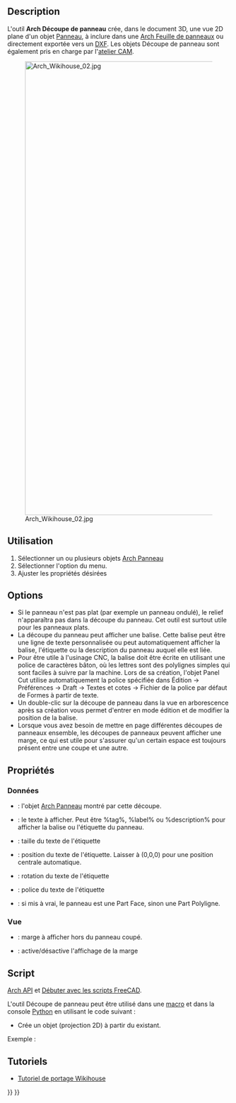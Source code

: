 <languages/>

{{Docnav/fr
|[[Arch_Panel/fr|Panneau]]
|[[Arch_Panel_Sheet/fr|Feuille de panneaux]]
|[[BIM_Workbench/fr|Atelier BIM]]
|IconL=Arch_Panel.svg
|IconR=Arch_Panel_Sheet.svg
|IconC=Workbench_BIM.svg
}}

{{GuiCommand/fr
|Name=Arch Panel Cut
|Name/fr=Arch Découpe de panneau
|MenuLocation=Utilitaires → Outils pour les panneaux → Découpe de panneau
|Workbenches=[[BIM_Workbench/fr|BIM]]
|Shortcut={{KEY|P}} {{KEY|C}}
|Version=0.17
|SeeAlso=[[Arch_Panel/fr|Arch Panneau]], [[Arch_Panel_Sheet/fr|Arch Feuille de panneaux]], [[Arch_Nest/fr|Arch Calepinage]]
}}

==Description==

L'outil '''Arch Découpe de panneau''' crée, dans le document 3D, une vue 2D plane d'un objet [[Arch_Panel/fr|Panneau]], à inclure dans une [[Arch_Panel_Sheet/fr|Arch Feuille de panneaux]] ou directement exportée vers un [[Draft_DXF/fr|DXF]]. Les objets Découpe de panneau sont également pris en charge par l'[[CAM_Workbench/fr|atelier CAM]].

[[Image:Arch Wikihouse 02.jpg|1024px]]

<span id="Usage"></span>
==Utilisation==

# Sélectionner un ou plusieurs objets [[Arch_Panel/fr|Arch Panneau]]
# Sélectionner l'option {{MenuCommand|Utilitaires → Outils pour les panneaux → [[Image:Arch_Panel_Cut.svg|16px]] Découpe de panneau}} du menu.
# Ajuster les propriétés désirées

==Options==

<div class="mw-translate-fuzzy">
* Si le panneau n'est pas plat (par exemple un panneau ondulé), le relief n'apparaîtra pas dans la découpe du panneau. Cet outil est surtout utile pour les panneaux plats.
* La découpe du panneau peut afficher une balise. Cette balise peut être une ligne de texte personnalisée ou peut automatiquement afficher la balise, l'étiquette ou la description du panneau auquel elle est liée.
* Pour être utile à l'usinage CNC, la balise doit être écrite en utilisant une police de caractères bâton, où les lettres sont des polylignes simples qui sont faciles à suivre par la machine. Lors de sa création, l'objet Panel Cut utilise automatiquement la police spécifiée dans Édition → Préférences → Draft → Textes et cotes → Fichier de la police par défaut de Formes à partir de texte.
* Un double-clic sur la découpe de panneau dans la vue en arborescence après sa création vous permet d'entrer en mode édition et de modifier la position de la balise.
* Lorsque vous avez besoin de mettre en page différentes découpes de panneaux ensemble, les découpes de panneaux peuvent afficher une marge, ce qui est utile pour s'assurer qu'un certain espace est toujours présent entre une coupe et une autre.
</div>

<span id="Properties"></span>
==Propriétés==

<span id="Data"></span>
=== Données ===

* {{PropertyData|Source}} : l'objet [[Arch_Panel/fr|Arch Panneau]] montré par cette découpe.
* {{PropertyData|Tag Text}} : le texte à afficher. Peut être %tag%, %label% ou %description% pour afficher la balise ou l'étiquette du panneau.
* {{PropertyData|Tag Size}} : taille du texte de l'étiquette
* {{PropertyData|Tag Position}} : position du texte de l'étiquette. Laisser à (0,0,0) pour une position centrale automatique.
* {{PropertyData|Tag Rotation}} : rotation du texte de l'étiquette
* {{PropertyData|Font File}} : police du texte de l'étiquette
* {{PropertyData|Make Face}} : si mis à vrai, le panneau est une Part Face, sinon une Part Polyligne.

<span id="View"></span>
=== Vue ===

* {{PropertyView|Margin}} : marge à afficher hors du panneau coupé.
* {{PropertyView|Show Margin}} : active/désactive l'affichage de la marge

<span id="Scripting"></span>
==Script==

{{Emphasis|Voir aussi :}} [[Arch_API/fr|Arch API]] et [[FreeCAD_Scripting_Basics/fr|Débuter avec les scripts FreeCAD]].

L'outil Découpe de panneau peut être utilisé dans une [[Macros/fr|macro]] et dans la console [[Python/fr|Python]] en utilisant le code suivant :
{{Code|code=
View = makePanelCut(panel, name="PanelView")}}

* Crée un objet {{incode|View}} (projection 2D) à partir du {{incode|panel}} existant.

Exemple :
{{Code|code=
import FreeCAD, Draft, Arch

p1 = FreeCAD.Vector(0, 0, 0)
p2 = FreeCAD.Vector(500, 0, 0)
p3 = FreeCAD.Vector(500, 50, 0)
p4 = FreeCAD.Vector(550, 50, 0)
p5 = FreeCAD.Vector(600, 0, 0)
p6 = FreeCAD.Vector(1000, 0, 0)
p7 = FreeCAD.Vector(1000, 400, 0)
p8 = FreeCAD.Vector(600, 400, 0)
p9 = FreeCAD.Vector(600, 350, 0)
p10 = FreeCAD.Vector(550, 350, 0)
p11 = FreeCAD.Vector(500, 400, 0)
p12 = FreeCAD.Vector(0, 400, 0)

Wire = Draft.makeWire([p1, p2, p3, p4, p5, p6,
                       p7, p8, p8, p9, p10, p11, p12], closed=True)
Panel = Arch.makePanel(Wire, thickness=36)
FreeCAD.ActiveDocument.recompute()

View = Arch.makePanelCut(Panel)
View.ViewObject.LineWidth = 3
FreeCAD.ActiveDocument.recompute()
}}

<span id="Tutorials"></span>
== Tutoriels ==

* [[Wikihouse_porting_tutorial/fr|Tutoriel de portage Wikihouse]]


{{Docnav/fr
|[[Arch_Panel/fr|Panneau]]
|[[Arch_Panel_Sheet/fr|Feuille de panneaux]]
|[[BIM_Workbench/fr|Atelier BIM]]
|IconL=Arch_Panel.svg
|IconR=Arch_Panel_Sheet.svg
|IconC=Workbench_BIM.svg
}}

{{BIM_Tools_navi{{#translation:}}}}
{{Userdocnavi{{#translation:}}}}